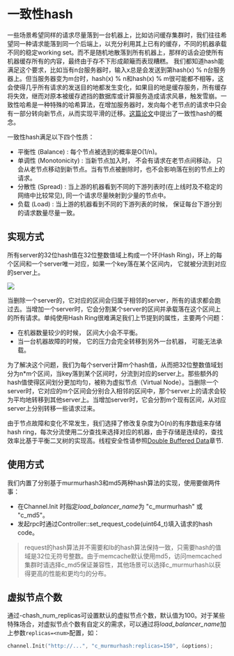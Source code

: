 # 一致性hash

一些场景希望同样的请求尽量落到一台机器上，比如访问缓存集群时，我们往往希望同一种请求能落到同一个后端上，以充分利用其上已有的缓存，不同的机器承载不同的稳定working set。而不是随机地散落到所有机器上，那样的话会迫使所有机器缓存所有的内容，最终由于存不下形成颠簸而表现糟糕。 我们都知道hash能满足这个要求，比如当有n台服务器时，输入x总是会发送到第hash(x) % n台服务器上。但当服务器变为m台时，hash(x) % n和hash(x) % m很可能都不相等，这会使得几乎所有请求的发送目的地都发生变化，如果目的地是缓存服务，所有缓存将失效，继而对原本被缓存遮挡的数据库或计算服务造成请求风暴，触发雪崩。一致性哈希是一种特殊的哈希算法，在增加服务器时，发向每个老节点的请求中只会有一部分转向新节点，从而实现平滑的迁移。[这篇论文](http://blog.phpdr.net/wp-content/uploads/2012/08/Consistent-Hashing-and-Random-Trees.pdf)中提出了一致性hash的概念。

一致性hash满足以下四个性质：

- 平衡性 (Balance) : 每个节点被选到的概率是O(1/n)。
- 单调性 (Monotonicity) : 当新节点加入时， 不会有请求在老节点间移动， 只会从老节点移动到新节点。当有节点被删除时，也不会影响落在别的节点上的请求。
- 分散性 (Spread) : 当上游的机器看到不同的下游列表时(在上线时及不稳定的网络中比较常见),  同一个请求尽量映射到少量的节点中。
- 负载 (Load) : 当上游的机器看到不同的下游列表的时候， 保证每台下游分到的请求数量尽量一致。

## 实现方式

所有server的32位hash值在32位整数值域上构成一个环(Hash Ring)，环上的每个区间和一个server唯一对应，如果一个key落在某个区间内， 它就被分流到对应的server上。 


<img src={chash}/>

当删除一个server的，它对应的区间会归属于相邻的server，所有的请求都会跑过去。当增加一个server时，它会分割某个server的区间并承载落在这个区间上的所有请求。单纯使用Hash Ring很难满足我们上节提到的属性，主要两个问题：

- 在机器数量较少的时候， 区间大小会不平衡。
- 当一台机器故障的时候， 它的压力会完全转移到另外一台机器， 可能无法承载。

为了解决这个问题，我们为每个server计算m个hash值，从而把32位整数值域划分为n*m个区间，当key落到某个区间时，分流到对应的server上。那些额外的hash值使得区间划分更加均匀，被称为虚拟节点（Virtual Node）。当删除一个server时，它对应的m个区间会分别合入相邻的区间中，那个server上的请求会较为平均地转移到其他server上。当增加server时，它会分割m个现有区间，从对应server上分别转移一些请求过来。

由于节点故障和变化不常发生，我们选择了修改复杂度为O(n)的有序数组来存储hash ring，每次分流使用二分查找来选择对应的机器，由于存储是连续的，查找效率比基于平衡二叉树的实现高。线程安全性请参照[Double Buffered Data](lalb.mdx#doublybuffereddata)章节.

## 使用方式

我们内置了分别基于murmurhash3和md5两种hash算法的实现，使用要做两件事：

- 在Channel.Init 时指定*load_balancer_name*为 "c_murmurhash" 或 "c_md5"。
- 发起rpc时通过Controller::set_request_code(uint64_t)填入请求的hash code。

> request的hash算法并不需要和lb的hash算法保持一致，只需要hash的值域是32位无符号整数。由于memcache默认使用md5，访问memcached集群时请选择c_md5保证兼容性，其他场景可以选择c_murmurhash以获得更高的性能和更均匀的分布。

## 虚拟节点个数

通过-chash\_num\_replicas可设置默认的虚拟节点个数，默认值为100。对于某些特殊场合，对虚拟节点个数有自定义的需求，可以通过将*load_balancer_name*加上参数`replicas=<num>`配置，如：
```c++
channel.Init("http://...", "c_murmurhash:replicas=150", &options);
```
